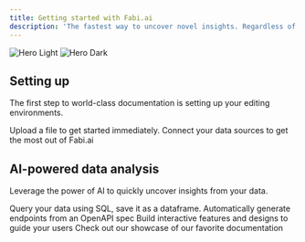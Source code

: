 ```yaml
---
title: Getting started with Fabi.ai
description: 'The fastest way to uncover novel insights. Regardless of where your data lives.'
---
```


<img
  className="block dark:hidden"
  src="/images/hero-light.svg"
  alt="Hero Light"
/>
<img
  className="hidden dark:block"
  src="/images/hero-dark.svg"
  alt="Hero Dark"
/>

## Setting up

The first step to world-class documentation is setting up your editing environments.

<CardGroup cols={2}>
  <Card
    title="Uploading a file"
    icon="file-csv"
    href="https://mintlify.com/docs/quickstart"
  >
    Upload a file to get started immediately.
  </Card>
  <Card
    title="Connecting data sources"
    icon="database"
    href="/connect_data_source"
  >
    Connect your data sources to get the most out of Fabi.ai
  </Card>
</CardGroup>

## AI-powered data analysis

Leverage the power of AI to quickly uncover insights from your data.

<CardGroup cols={2}>
  <Card
    title="Query your data"
    icon="code"
    href="https://mintlify.com/docs/settings/global"
  >
    Query your data using SQL, save it as a dataframe.
  </Card>
  <Card
    title="Analyze with Python"
    icon="python"
    href="https://mintlify.com/docs/api-playground/openapi"
  >
    Automatically generate endpoints from an OpenAPI spec
  </Card>
  <Card
    title="AI-generated insights"
    icon="sparkles"
    href="https://mintlify.com/docs/components/accordion"
  >
    Build interactive features and designs to guide your users
  </Card>
  <Card
    title="Publish a report"
    icon="chart-line"
    href="https://mintlify.com/customers"
  >
    Check out our showcase of our favorite documentation
  </Card>
</CardGroup>
